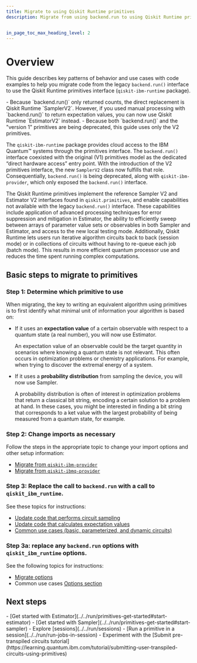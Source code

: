 ---
title: Migrate to using Qiskit Runtime primitives
description: Migrate from using backend.run to using Qiskit Runtime primitives


in_page_toc_max_heading_level: 2
---

<span id="migrate-to-qr"></span>
# Overview

This guide describes key patterns of behavior and use cases with code
examples to help you migrate code from the legacy `backend.run()` interface to use the Qiskit Runtime primitives interface (`qiskit-ibm-runtime` package).  

<Admonition type="note" title="Notes">
- Because `backend.run()` only returned counts, the direct replacement is Qiskit Runtime `SamplerV2`.  However, if you used manual processing with `backend.run()` to return expectation values, you can now use Qiskit Runtime `EstimatorV2` instead.
- Because both `backend.run()` and the "version 1" primitives are being deprecated, this guide uses only the V2 primitives. 
</Admonition>

The `qiskit-ibm-runtime` package provides cloud access to the IBM Quantum&trade; systems through the primitives interface. The `backend.run()` interface coexisted with the original (V1) primitives model as the dedicated “direct hardware access” entry point.  With the introduction of the V2 primitives interface, the new `SamplerV2` class now fulfills that role. Consequentially, `backend.run()` is being deprecated, along with `qiskit-ibm-provider`, which only exposed the `backend.run()` interface. 

The Qiskit Runtime primitives implement the reference Sampler V2 and Estimator V2 interfaces found in `qiskit.primitives`, and enable capabilities not available with the legacy `backend.run()` interface. These capabilities include application of advanced processing techniques for error suppression and mitigation in Estimator, the ability to efficiently sweep between arrays of parameter value sets or observables in both Sampler and Estimator, and access to the new local testing mode. Additionally, Qiskit Runtime lets users run iterative algorithm circuits back to back (session mode) or in collections of circuits without having to re-queue each job (batch mode). This results in more efficient quantum processor use and reduces the time spent running complex computations. 


## Basic steps to migrate to primitives

### Step 1: Determine which primitive to use

When migrating, the key to writing an equivalent algorithm using
primitives is to first identify what minimal unit of information
your algorithm is based on:

-   If it uses an **expectation value** of a certain observable with respect to a quantum state (a real number), you will now use Estimator. 

    An expectation value of an observable could be the target quantity in scenarios where knowing a quantum state is not relevant. This often occurs in optimization problems or chemistry applications. For example, when trying to discover the extremal energy of a system.
-   If it uses a **probability distribution** from sampling the device, you will now use Sampler. 


    A probability distribution is often of interest in optimization problems that return a classical bit string, encoding a certain solution to a problem at hand. In these cases, you might be interested in finding a bit string that corresponds to a ket value with the largest probability of being measured from a quantum state, for example.

### Step 2: Change imports as necessary

Follow the steps in the appropriate topic to change your import options and other setup information:

- [Migrate from `qiskit-ibm-provider`](qiskit-runtime-from-ibm-provider)
- [Migrate from `qiskit-ibmq-provider`](qiskit-runtime-from-ibmq-provider)

### Step 3: Replace the call to `backend.run` with a call to `qiskit_ibm_runtime`.

See these topics for instructions:

-  [Update code that performs circuit sampling](qiskit-runtime-examples#sampler-algorithm)
-  [Update code that calculates expectation values](qiskit-runtime-examples#estimator-algorithm)
-  [Common use cases (basic, parameterized, and dynamic circuits)](qiskit-runtime-use-case)


### Step 3a: replace any `backend.run` options with `qiskit_ibm_runtime` options.  

See the following topics for instructions:

- [Migrate options](qiskit-runtime-options)
- Common use cases [Options section](qiskit-runtime-use-case#migrate-options)


## Next steps

<Admonition type="tip" title="Recommendations">
    - [Get started with Estimator](../../run/primitives-get-started#start-estimator)
    - [Get started with Sampler](../../run/primitives-get-started#start-sampler)
    - Explore [sessions](../../run/sessions)
    - [Run a primitive in a session](../../run/run-jobs-in-session)
    - Experiment with the [Submit pre-transpiled circuits tutorial](https://learning.quantum.ibm.com/tutorial/submitting-user-transpiled-circuits-using-primitives)

</Admonition>